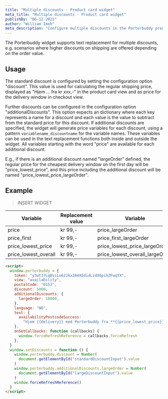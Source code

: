 ```yaml
---
title: "Multiple discounts - Product card widget"
meta_title: "Multiple discounts - Product card widget"
publishBy: "06-12-2021"
author: "William Imoh"
meta_description: "Configure multiple discounts in the Porterbuddy product card widget"
---
```


The Porterbuddy widget supports text replacement for multiple discounts, e.g. scenarios where higher discounts on shipping are offered depending on the order value.

## Usage

The standard discount is configured by setting the configuration option "discount". This value is used for calculating the regular shipping price, displayed as "Hjem ... fra kr xxx,-" in the product card view and as price for the delivery window in checkout view.

Further discounts can be configured in the configuration option "additionalDiscounts". This option expects an dictionary where each key represents a name for a discount and each value is the value to subtract from the standard price for this discount. If additional discounts are specified, the widget will generate price variables for each discount, using a pattern `variablename_discountname` for the variable names. These variables can be used in the text replacement functions both inside and outside the widget. All variables starting with the word "price" are available for each additional discount.

E.g., if there is an additional discount named "largeOrder" defined, the regular price for the cheapest delivery window on the first day will be "price_lowest_price", and this price including the additional discount will be named "price_lowest_price_largeOrder".

## Example

> INSERT WIDGET

| **Variable**         | **Replacement value** | **Variable**                    | **Replacement value** |
| -------------------- | --------------------- | ------------------------------- | --------------------- |
| price                | kr 99,-               | price_largeOrder                | kr 49,-               |
| price_first          | kr 99,-               | price_first_largeOrder          | kr 49,-               |
| price_lowest_price   | kr 99,-               | price_lowest_price_largeOrder   | kr 49,-               |
| price_lowest_overall | kr 99,-               | price_lowest_overall_largeOrder | kr 49,-               |

```html
<script>
  window.porterbuddy = {
    token: "y3wt37LqBsiLo62Jkx284XEdi4LzdX6pihZFwqYX",
    view: "availability",
    postalCode: "0153",
    discount: 5000,
    additionalDiscounts: {
      largeOrder: 10000,
    },
    language: "NO",
    text: {
      availabilityPostcodeSuccess:
        "Hjem {{delivery}} med Porterbuddy fra **{{price_lowest_price}}** eller kun **{{price_lowest_price_largeOrder}}** om du handler for over 1000,-",
    },
    onSetCallbacks: function (callbacks) {
      window.forceRefreshReference = callbacks.forceRefresh
    },
  }
  window.setDiscounts = function () {
    window.porterbuddy.discount = Number(
      document.getElementById("standardDiscountInput").value
    )
    window.porterbuddy.additionalDiscounts.largeOrder = Number(
      document.getElementById("largeDiscountInput").value
    )
    window.forceRefreshReference()
  }
</script>
```
